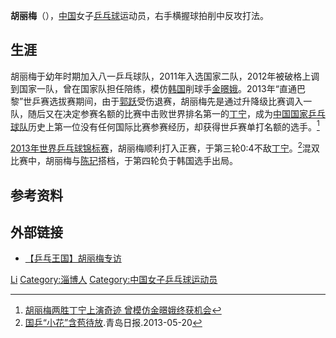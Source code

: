 {{noteTA|G1=Table Tennis}}
{{Infobox 乒乓球|
| playername= 胡丽梅
| image= 
| imagesize=
| caption =  
| fullname = 
| nicknames =  
| hrank=  [[ITTF|ITTF]]第16位（2014年3月）<ref>[http://www.ittf.com/ittf_ranking/world_ranking_per_name.asp?Player_ID=119605&U18=0&U21=0&Siniors=1& World ranking Record for HU Limei (CHN)]{{dead link|date=2018年4月 |bot=InternetArchiveBot |fix-attempted=yes }}</ref>
| club = 
| nationality = {{PRC}}
| playingstyle = 右手横版削中反攻打法
| birthdate = {{birth date and age|1995|9|28}}
| birthplace = {{CHN}}[[山东|山东]][[淄博|淄博]]
| height = 
| weight = 
| deathdate = 
| deathplace =
| medaltemplates=
{{MedalSport | 女子[[乒乓球|乒乓球]]}}
{{MedalCountry|{{CHN}}}}
}}

'''胡丽梅'''（{{bd|1995年|9月28日|}}），[[中华人民共和国|中国]]女子[[乒乓球|乒乓球]]运动员，右手横握球拍削中反攻打法。

== 生涯 ==
胡丽梅于幼年时期加入八一乒乓球队，2011年入选国家二队，2012年被破格上调到国家一队，曾在国家队担任陪练，模仿[[韩国|韩国]]削球手[[金暻娥|金暻娥]]。2013年“直通巴黎”世乒赛选拔赛期间，由于[[郭跃|郭跃]]受伤退赛，胡丽梅先是通过升降级比赛调入一队，随后又在决定参赛名额的比赛中击败世界排名第一的[[丁宁|丁宁]]，成为[[中国国家乒乓球队|中国国家乒乓球队]]历史上第一位没有任何国际比赛参赛经历，却获得世乒赛单打名额的选手。<ref>[http://sports.163.com/13/0308/18/8PFE464J00051CAQ.html 胡丽梅两胜丁宁上演奇迹 曾模仿金暻娥终获机会]</ref>

[[2013年世界乒乓球锦标赛|2013年世界乒乓球锦标赛]]，胡丽梅顺利打入正赛，于第三轮0:4不敌[[丁宁|丁宁]]。<ref>[http://roll.sohu.com/20130520/n376424339.shtml 国乒“小花”含苞待放].青岛日报.2013-05-20</ref>混双比赛中，胡丽梅与[[陈玘|陈玘]]搭档，于第四轮负于韩国选手出局。

== 参考资料 ==
{{reflist}}

== 外部链接 ==
* [http://v.youku.com/v_show/id_XNjM2NjkyNjY0.html 【乒乓王国】胡丽梅专访]

{{中国乒乓球}}

{{Authority control}}
{{DEFAULTSORT:Hu胡}}
[[Category:胡姓|Li]]
[[Category:淄博人|Category:淄博人]]
[[Category:中国女子乒乓球运动员|Category:中国女子乒乓球运动员]]